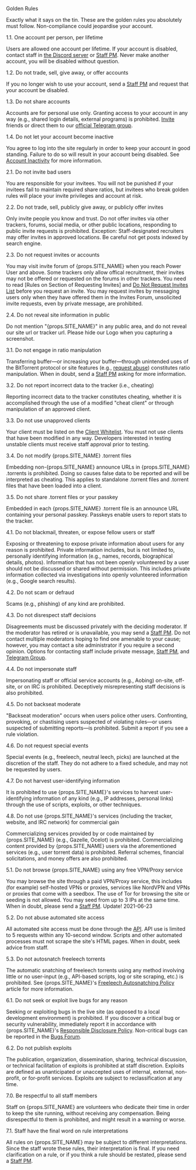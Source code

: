 <Heading1 id="content">Golden Rules</Heading1>

Exactly what it says on the tin. These are the golden rules you absolutely must follow. Non-compliance could jeopardise your account.

<Heading2 id="1.1">1.1. One account per person, per lifetime</Heading2>

Users are allowed one account per lifetime. If your account is disabled, contact staff in <a href={props.TG_DISBALE_CHANNEL}>the Discord server</a> or [Staff PM](/staffpm.php). Never make another account, you will be disabled without question.

<Heading2 id="1.2">1.2. Do not trade, sell, give away, or offer accounts</Heading2>

If you no longer wish to use your account, send a [Staff PM](/staffpm.php) and request that your account be disabled.

<Heading2 id="1.3">1.3. Do not share accounts</Heading2>

Accounts are for personal use only. Granting access to your account in any way (e.g., shared login details, external programs) is prohibited. [Invite](/wiki.php?action=article&name=invite) friends or direct them to our <a href={props.TG_GROUP}>official Telegram group</a>.

<Heading2 id="1.4">1.4. Do not let your account become inactive</Heading2>

You agree to log into the site regularly in order to keep your account in good standing. Failure to do so will result in your account being disabled. See [Account Inactivity](/wiki.php?action=article&id=11) for more information.

<Heading2 id="2.1">2.1. Do not invite bad users</Heading2>

You are responsible for your invitees. You will not be punished if your invitees fail to maintain required share ratios, but invitees who break golden rules will place your invite privileges and account at risk.

<Heading2 id="2.2">2.2. Do not trade, sell, publicly give away, or publicly offer invites</Heading2>

Only invite people you know and trust. Do not offer invites via other trackers, forums, social media, or other public locations, responding to public invite requests is prohibited. Exception: Staff-designated recruiters may offer invites in approved locations. Be careful not get posts indexed by search engine.

<Heading2 id="2.3">2.3. Do not request invites or accounts</Heading2>

You may visit invite forum of {props.SITE_NAME} when you reach Power User and above. Some trackers only allow offical recruitment, their invites may not be offered or requested on the forums in other trackers. You need to read [Rules on Section of Requesting Invites] and [Do Not Request Invites List](/forums.php?action=viewthread&threadid=100) before you request an invite. You may request invites by messaging users only when they have offered them in the Invites Forum, unsolicited invite requests, even by private message, are prohibited.

<Heading2 id="2.4">2.4. Do not reveal site information in public</Heading2>

Do not mention "{props.SITE_NAME}" in any public area, and do not reveal our site url or tracker url. Please hide our Logo when you capturing a screenshot.

<Heading2 id="3.1">3.1. Do not engage in ratio manipulation</Heading2>

Transferring buffer—or increasing your buffer—through unintended uses of the BitTorrent protocol or site features (e.g., [request abuse](rules.php?p=requests")) constitutes ratio manipulation. When in doubt, send a [Staff PM](staffpm.php") asking for more information.

<Heading2 id="3.2">3.2. Do not report incorrect data to the tracker (i.e., cheating)</Heading2>

Reporting incorrect data to the tracker constitutes cheating, whether it is accomplished through the use of a modified "cheat client" or through manipulation of an approved client.

<Heading2 id="3.3">3.3. Do not use unapproved clients</Heading2>

Your client must be listed on the [Client Whitelist](rules.php?p=clients"). You must not use clients that have been modified in any way. Developers interested in testing unstable clients must receive staff approval prior to testing.

<Heading2 id="3.4">3.4. Do not modify {props.SITE_NAME} .torrent files</Heading2>

Embedding non-{props.SITE_NAME} announce URLs in {props.SITE_NAME} .torrents is prohibited. Doing so causes false data to be reported and will be interpreted as cheating. This applies to standalone .torrent files and .torrent files that have been loaded into a client.

<Heading2 id="3.5">3.5. Do not share .torrent files or your passkey</Heading2>

Embedded in each {props.SITE_NAME} .torrent file is an announce URL containing your personal passkey. Passkeys enable users to report stats to the tracker.

<Heading2 id="4.1">4.1. Do not blackmail, threaten, or expose fellow users or staff</Heading2>

Exposing or threatening to expose private information about users for any reason is prohibited. Private information includes, but is not limited to, personally identifying information (e.g., names, records, biographical details, photos). Information that has not been openly volunteered by a user should not be discussed or shared without permission. This includes private information collected via investigations into openly volunteered information (e.g., Google search results).

<Heading2 id="4.2">4.2. Do not scam or defraud</Heading2>

Scams (e.g., phishing) of any kind are prohibited.

<Heading2 id="4.3">4.3. Do not disrespect staff decisions</Heading2>

Disagreements must be discussed privately with the deciding moderator. If the moderator has retired or is unavailable, you may send a [Staff PM](staffpm.php). Do not contact multiple moderators hoping to find one amenable to your cause; however, you may contact a site administrator if you require a second opinion. Options for contacting staff include private message, [Staff PM](staffpm.php), and <a href={props.TG_GROUP}>Telegram Group</a>.

<Heading2 id="4.4">4.4. Do not impersonate staff</Heading2>

Impersonating staff or official service accounts (e.g., Aobing) on-site, off-site, or on IRC is prohibited. Deceptively misrepresenting staff decisions is also prohibited.

<Heading2 id="4.5">4.5. Do not backseat moderate</Heading2>

"Backseat moderation" occurs when users police other users. Confronting, provoking, or chastising users suspected of violating rules&mdash;or users suspected of submitting reports&mdash;is prohibited. Submit a report if you see a rule violation.

<Heading2 id="4.6">4.6. Do not request special events</Heading2>

Special events (e.g., freeleech, neutral leech, picks) are launched at the discretion of the staff. They do not adhere to a fixed schedule, and may not be requested by users.

<Heading2 id="4.7">4.7. Do not harvest user-identifying information</Heading2>

It is prohibited to use {props.SITE_NAME}'s services to harvest user-identifying information of any kind (e.g., IP addresses, personal links) through the use of scripts, exploits, or other techniques.

<Heading2 id="4.8">4.8. Do not use {props.SITE_NAME}'s services (including the tracker, website, and IRC network) for commercial gain</Heading2>

Commercializing services provided by or code maintained by {props.SITE_NAME} (e.g., Gazelle, Ocelot) is prohibited. Commercializing content provided by {props.SITE_NAME} users via the aforementioned services (e.g., user torrent data) is prohibited. Referral schemes, financial solicitations, and money offers are also prohibited.

<Heading2 id="5.1">5.1. Do not browse {props.SITE_NAME} using any free VPN/Proxy service</Heading2>

You may browse the site through a paid VPN/Proxy service, this includes (for example) self-hosted VPNs or proxies, services like NordVPN and VPNs or proxies that come with a seedbox. The use of Tor for browsing the site or seeding is not allowed. You may seed from up to 3 IPs at the same time. When in doubt, please send a [Staff PM](staffpm.php). <Important italic>Update! 2021-06-23</Important>

<Heading2 id="5.2">5.2. Do not abuse automated site access</Heading2>

All automated site access must be done through the [API](https://github.com/WhatCD/Gazelle/wiki/JSON-API-Documentation"). API use is limited to 5 requests within any 10-second window. Scripts and other automated processes must not scrape the site's HTML pages. When in doubt, seek advice from staff.

<Heading2 id="5.3">5.3. Do not autosnatch freeleech torrents</Heading2>

The automatic snatching of freeleech torrents using any method involving little or no user-input (e.g., API-based scripts, log or site scraping, etc.) is prohibited. See {props.SITE_NAME}'s [Freeleech Autosnatching Policy](wiki.php?action=article&id=63") article for more information.

<Heading2 id="6.1">6.1. Do not seek or exploit live bugs for any reason</Heading2>

Seeking or exploiting bugs in the live site (as opposed to a local development environment) is prohibited. If you discover a critical bug or security vulnerability, immediately report it in accordance with {props.SITE_NAME}'s [Responsible Disclosure Policy](wiki.php?action=article&id=64"). Non-critical bugs can be reported in the [Bugs Forum](forums.php?action=viewforum&forumid=16").

<Heading2 id="6.2">6.2. Do not publish exploits</Heading2>

The publication, organization, dissemination, sharing, technical discussion, or technical facilitation of exploits is prohibited at staff discretion. Exploits are defined as unanticipated or unaccepted uses of internal, external, non-profit, or for-profit services. Exploits are subject to reclassification at any time.

<Heading2 id="7.0">7.0. Be respectful to all staff members</Heading2>

Staff on {props.SITE_NAME} are volunteers who dedicate their time in order to keep the site running, without receiving any compensation. Being disrespectful to them is prohibited, and might result in a warning or worse.

<Heading2 id="7.1">7.1. Staff have the final word on rule interpretations</Heading2>

All rules on {props.SITE_NAME} may be subject to different interpretations. Since the staff wrote these rules, their interpretation is final. If you need clarification on a rule, or if you think a rule should be restated, please send a [Staff PM](/staffpm.php).
